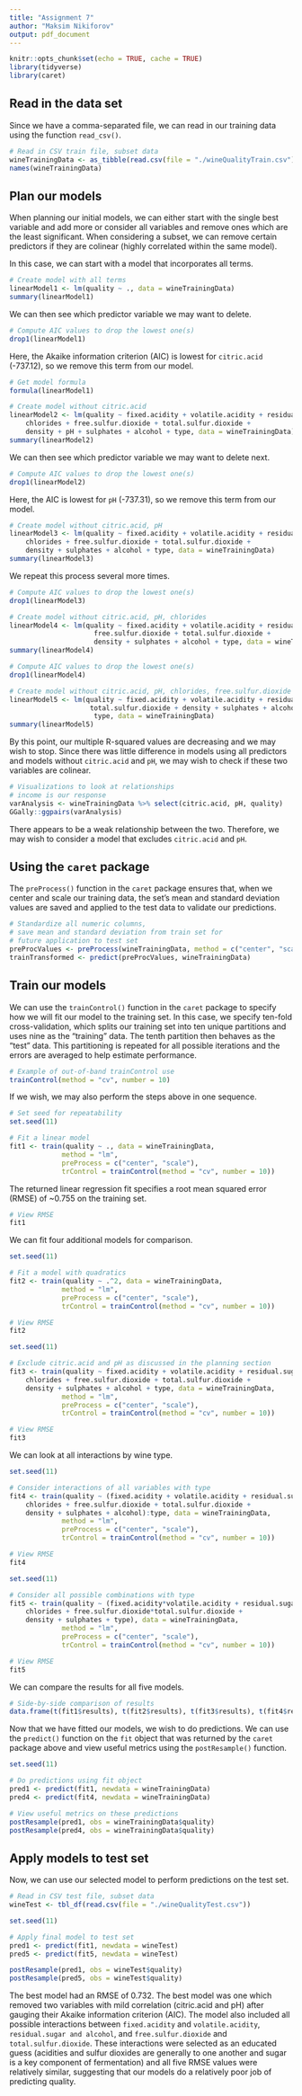 ```yaml
---
title: "Assignment 7"
author: "Maksim Nikiforov"
output: pdf_document
---
```


```r
knitr::opts_chunk$set(echo = TRUE, cache = TRUE)
library(tidyverse)
library(caret)
```

## Read in the data set

Since we have a comma-separated file, we can read in our training data using the function `read_csv()`.

```r
# Read in CSV train file, subset data
wineTrainingData <- as_tibble(read.csv(file = "./wineQualityTrain.csv"))
names(wineTrainingData)
```

## Plan our models

When planning our initial models, we can either start with the single best variable and add more or consider all variables and remove ones which are the least significant. When considering a subset, we can remove certain predictors if they are colinear (highly correlated within the  same model).

In this case, we can start with a model that incorporates all terms. 

```r
# Create model with all terms
linearModel1 <- lm(quality ~ ., data = wineTrainingData)
summary(linearModel1)
```

We can then see which predictor variable we may want to delete.

```r
# Compute AIC values to drop the lowest one(s)
drop1(linearModel1)
```

Here, the Akaike information criterion (AIC) is lowest for `citric.acid` (-737.12), so we remove this term from our model. 

```r
# Get model formula
formula(linearModel1)

# Create model without citric.acid
linearModel2 <- lm(quality ~ fixed.acidity + volatile.acidity + residual.sugar + 
    chlorides + free.sulfur.dioxide + total.sulfur.dioxide + 
    density + pH + sulphates + alcohol + type, data = wineTrainingData)
summary(linearModel2)
```

We can then see which predictor variable we may want to delete next.

```r
# Compute AIC values to drop the lowest one(s)
drop1(linearModel2)
```

Here, the AIC is lowest for `pH` (-737.31), so we remove this term from our model. 

```r
# Create model without citric.acid, pH
linearModel3 <- lm(quality ~ fixed.acidity + volatile.acidity + residual.sugar + 
    chlorides + free.sulfur.dioxide + total.sulfur.dioxide + 
    density + sulphates + alcohol + type, data = wineTrainingData)
summary(linearModel3)
```

We repeat this process several more times. 

```r
# Compute AIC values to drop the lowest one(s)
drop1(linearModel3)
```

```r
# Create model without citric.acid, pH, chlorides
linearModel4 <- lm(quality ~ fixed.acidity + volatile.acidity + residual.sugar + 
                     free.sulfur.dioxide + total.sulfur.dioxide + 
                     density + sulphates + alcohol + type, data = wineTrainingData)
summary(linearModel4)
```

```r
# Compute AIC values to drop the lowest one(s)
drop1(linearModel4)
```

```r
# Create model without citric.acid, pH, chlorides, free.sulfur.dioxide
linearModel5 <- lm(quality ~ fixed.acidity + volatile.acidity + residual.sugar + 
                    total.sulfur.dioxide + density + sulphates + alcohol + 
                     type, data = wineTrainingData)
summary(linearModel5)
```

By this point, our multiple R-squared values are decreasing and we may wish to stop. Since there was little difference in models using all predictors and models without `citric.acid` and `pH`, we may wish to check if these two variables are colinear.

```r
# Visualizations to look at relationships
# income is our response
varAnalysis <- wineTrainingData %>% select(citric.acid, pH, quality)
GGally::ggpairs(varAnalysis)
```
There appears to be a weak relationship between the two. Therefore, we may wish to consider a model that excludes `citric.acid` and `pH`. 

## Using the `caret` package

The `preProcess()` function in the `caret` package ensures that, when we center and scale our training data, the set's mean and standard deviation values are saved and applied to the test data to validate our predictions.

```r
# Standardize all numeric columns, 
# save mean and standard deviation from train set for 
# future application to test set
preProcValues <- preProcess(wineTrainingData, method = c("center", "scale"))
trainTransformed <- predict(preProcValues, wineTrainingData)
```

## Train our models

We can use the `trainControl()` function in the `caret` package to specify how we will fit our model to the training set. In this case, we specify ten-fold cross-validation, which splits our training set into ten unique partitions and uses nine as the "training" data. The tenth partition then behaves as the "test" data. This partitioning is repeated for all possible iterations and the errors are averaged to help estimate performance.     

```r
# Example of out-of-band trainControl use
trainControl(method = "cv", number = 10)
```

If we wish, we may also perform the steps above in one sequence.

```r
# Set seed for repeatability
set.seed(11)

# Fit a linear model
fit1 <- train(quality ~ ., data = wineTrainingData,
             method = "lm",
             preProcess = c("center", "scale"),
             trControl = trainControl(method = "cv", number = 10))
```

The returned linear regression fit specifies a root mean squared error (RMSE) of ~0.755 on the training set.

```r
# View RMSE
fit1
```

We can fit four additional models for comparison.

```r
set.seed(11)

# Fit a model with quadratics
fit2 <- train(quality ~ .^2, data = wineTrainingData,
             method = "lm",
             preProcess = c("center", "scale"),
             trControl = trainControl(method = "cv", number = 10))

# View RMSE
fit2
```

```r
set.seed(11)

# Exclude citric.acid and pH as discussed in the planning section
fit3 <- train(quality ~ fixed.acidity + volatile.acidity + residual.sugar + 
    chlorides + free.sulfur.dioxide + total.sulfur.dioxide + 
    density + sulphates + alcohol + type, data = wineTrainingData,
             method = "lm",
             preProcess = c("center", "scale"),
             trControl = trainControl(method = "cv", number = 10))

# View RMSE
fit3
```

We can look at all interactions by wine type.

```r
set.seed(11)

# Consider interactions of all variables with type
fit4 <- train(quality ~ (fixed.acidity + volatile.acidity + residual.sugar + 
    chlorides + free.sulfur.dioxide + total.sulfur.dioxide + 
    density + sulphates + alcohol):type, data = wineTrainingData,
             method = "lm",
             preProcess = c("center", "scale"),
             trControl = trainControl(method = "cv", number = 10))

# View RMSE
fit4
```

```r
set.seed(11)

# Consider all possible combinations with type
fit5 <- train(quality ~ (fixed.acidity*volatile.acidity + residual.sugar*alcohol +
    chlorides + free.sulfur.dioxide*total.sulfur.dioxide + 
    density + sulphates + type), data = wineTrainingData,
             method = "lm",
             preProcess = c("center", "scale"),
             trControl = trainControl(method = "cv", number = 10))

# View RMSE
fit5
```

We can compare the results for all five models.

```r
# Side-by-side comparison of results
data.frame(t(fit1$results), t(fit2$results), t(fit3$results), t(fit4$results), t(fit5$results))
```


Now that we have fitted our models, we wish to do predictions. We can use the `predict()` function on the `fit` object that was returned by the `caret` package above and view useful metrics using the `postResample()` function.

```r
set.seed(11)

# Do predictions using fit object
pred1 <- predict(fit1, newdata = wineTrainingData)
pred4 <- predict(fit4, newdata = wineTrainingData)

# View useful metrics on these predictions
postResample(pred1, obs = wineTrainingData$quality)
postResample(pred4, obs = wineTrainingData$quality)
```


## Apply models to test set  

Now, we can use our selected model to perform predictions on the test set. 

```r
# Read in CSV test file, subset data
wineTest <- tbl_df(read.csv(file = "./wineQualityTest.csv"))
```

```r
set.seed(11)

# Apply final model to test set
pred1 <- predict(fit1, newdata = wineTest)
pred5 <- predict(fit5, newdata = wineTest)

postResample(pred1, obs = wineTest$quality)
postResample(pred5, obs = wineTest$quality)
```

The best model had an RMSE of 0.732. The best model was one which removed two variables with mild correlation (citric.acid and pH) after gauging their Akaike information criterion (AIC). The model also included all possible interactions between `fixed.acidity` and `volatile.acidity`, `residual.sugar and alcohol`, and `free.sulfur.dioxide` and `total.sulfur.dioxide`. These interactions were selected as an educated guess (acidities and sulfur dioxides are generally to one another and sugar is a key component of fermentation) and all five RMSE values were relatively similar, suggesting that our models do a relatively poor job of predicting quality. 





